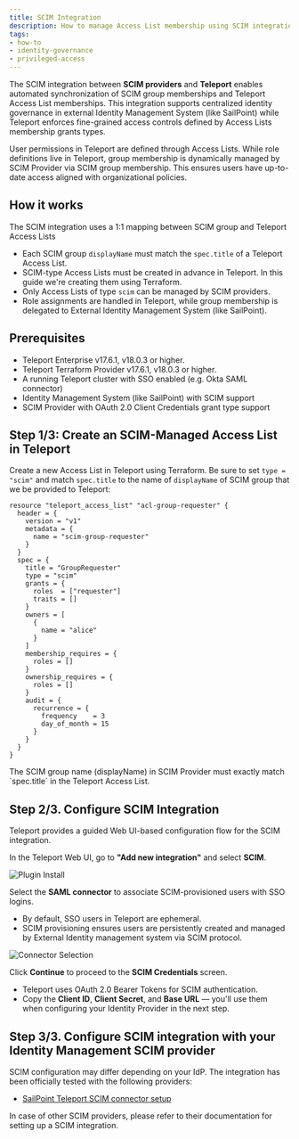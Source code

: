 ```yaml
---
title: SCIM Integration
description: How to manage Access List membership using SCIM integration
tags:
- how-to
- identity-governance
- privileged-access
---
```


The SCIM integration between **SCIM providers** and **Teleport** enables automated
synchronization of SCIM group memberships and Teleport Access List memberships.
This integration supports centralized identity governance in
external Identity Management System (like SailPoint) while Teleport enforces
fine-grained access controls defined by Access Lists membership grants types.

User permissions in Teleport are defined through Access Lists. While role definitions
live in Teleport, group membership is dynamically managed by SCIM Provider via SCIM group
membership. This ensures users have up-to-date access aligned with organizational
policies.

## How it works

The SCIM integration uses a 1:1 mapping between SCIM group and Teleport
Access Lists

- Each SCIM group `displayName` must match the `spec.title` of a Teleport
Access List.
- SCIM-type Access Lists must be created in advance in Teleport. In this guide we're creating them using Terraform.
- Only Access Lists of type `scim` can be managed by SCIM providers.
- Role assignments are handled in Teleport, while group membership is delegated to External Identity Management System (like SailPoint).

## Prerequisites
- Teleport Enterprise v17.6.1, v18.0.3 or higher.
- Teleport Terraform Provider v17.6.1, v18.0.3 or higher.
- A running Teleport cluster with SSO enabled (e.g. Okta SAML connector)
- Identity Management System (like SailPoint) with SCIM support
- SCIM Provider with OAuth 2.0 Client Credentials grant type support

## Step 1/3: Create an SCIM-Managed Access List in Teleport

Create a new Access List in Teleport using Terraform. Be sure to set `type = "scim"`
and match `spec.title` to the name of `displayName` of  SCIM group that we be provided to Teleport:


```hcl
resource "teleport_access_list" "acl-group-requester" {
  header = {
    version = "v1"
    metadata = {
      name = "scim-group-requester"
    }
  }
  spec = {
    title = "GroupRequester"
    type = "scim"
    grants = {
      roles  = ["requester"]
      traits = []
    }
    owners = [
      {
        name = "alice"
      }
    ]
    membership_requires = {
      roles = []
    }
    ownership_requires = {
      roles = []
    }
    audit = {
      recurrence = {
        frequency    = 3
        day_of_month = 15
      }
    }
  }
}
```

<Admonition type="info">
    The SCIM group name (displayName) in SCIM Provider must exactly match
    `spec.title` in the Teleport Access List.
</Admonition>


## Step 2/3. Configure SCIM Integration
Teleport provides a guided Web UI-based configuration flow for the SCIM integration.

In the Teleport Web UI, go to **"Add new integration"** and select **SCIM**.

![Plugin Install](../../../../img/sailpoint/plugin-install.png)


Select the **SAML connector** to associate SCIM-provisioned users with SSO logins.

- By default, SSO users in Teleport are ephemeral.
- SCIM provisioning ensures users are persistently created and managed by External Identity management system via SCIM protocol.

![Connector Selection](../../../../img/sailpoint/plugin-connector.png)


Click **Continue** to proceed to the **SCIM Credentials** screen.

- Teleport uses OAuth 2.0 Bearer Tokens for SCIM authentication.
- Copy the **Client ID**, **Client Secret**, and **Base URL** — you'll use them
  when configuring your Identity Provider in the next step.

## Step 3/3. Configure SCIM integration with your Identity Management SCIM provider

SCIM configuration may differ depending on your IdP. The integration has been officially tested with the following providers:

- [SailPoint Teleport SCIM connector setup](./sailpoint.mdx)

In case of other SCIM providers, please refer to their documentation for setting up a SCIM integration.
